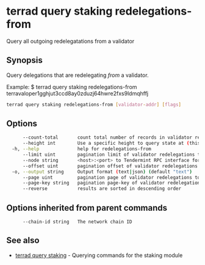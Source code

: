 # terrad query staking redelegations-from

Query all outgoing redelegatations from a validator

## Synopsis

Query delegations that are redelegating _from_ a validator.

Example:
$ terrad query staking redelegations-from terravaloper1gghjut3ccd8ay0zduzj64hwre2fxs9ldmqhffj

```sh Terrad
terrad query staking redelegations-from [validator-addr] [flags]
```

## Options

```sh Terrad
      --count-total       count total number of records in validator redelegations to query for
      --height int        Use a specific height to query state at (this can error if the node is pruning state)
  -h, --help              help for redelegations-from
      --limit uint        pagination limit of validator redelegations to query for (default 100)
      --node string       <host>:<port> to Tendermint RPC interface for this chain (default "tcp://localhost:26657")
      --offset uint       pagination offset of validator redelegations to query for
  -o, --output string     Output format (text|json) (default "text")
      --page uint         pagination page of validator redelegations to query for. This sets offset to a multiple of limit (default 1)
      --page-key string   pagination page-key of validator redelegations to query for
      --reverse           results are sorted in descending order
```

## Options inherited from parent commands

```
      --chain-id string   The network chain ID
```

## See also

* [terrad query staking](terrad_query_staking.mdx)	 - Querying commands for the staking module


